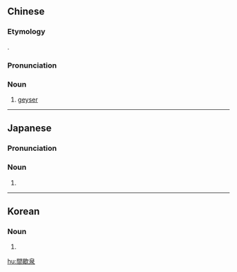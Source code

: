 {{also|间歇泉}}
==Chinese==
{{zh-forms|s=间歇泉|type=21}}

===Etymology===
{{borrowing|zh|ja|間欠泉|tr=kanketsusen}}.

===Pronunciation===
{{zh-pron
|m=jiànxiēquán
|mn=kàiⁿ-hioh-chôaⁿ
|cat=n
}}

===Noun===
{{zh-noun}}

# {{lb|zh|planetology|geology|volcanology}} [[geyser]]

----

==Japanese==
{{ja-kanjitab|かん|けつ|せん|yomi=o}}

===Pronunciation===
{{ja-pron|かんけつせん|acc=4|acc2=3|acc3=h|y=ko|dev=4}}

===Noun===
{{ja-noun|かんけつせん}}

# {{rare spelling of|間欠泉|lang=ja|sort=かんけつせん}}

----

==Korean==
{{ko-hanjatab}}

===Noun===
{{ko-noun|hangeul=간헐천|mr=kanhŏlch'ŏn|y=kān.helchel}}

# {{hanja form of|간헐천|[[geyser]]}}

[[hu:間歇泉]]